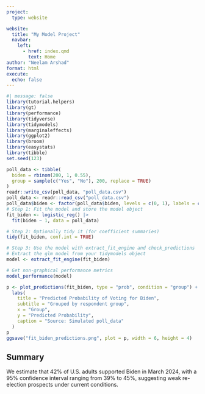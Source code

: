 ```yaml
---
project:
  type: website

website:
  title: "My Model Project"
  navbar:
    left:
      - href: index.qmd
        text: Home
author: "Neelam Arshad"
format: html
execute: 
  echo: false
---
```


```r
#| message: false
library(tutorial.helpers)
library(gt) 
library(performance)
library(tidyverse)
library(tidymodels)
library(marginaleffects)
library(ggplot2)
library(broom)
library(easystats)
library(tibble)
set.seed(123)

poll_data <- tibble(
  biden = rbinom(200, 1, 0.55),
  group = sample(c("Yes", "No"), 200, replace = TRUE)
)
readr::write_csv(poll_data, "poll_data.csv")
poll_data <- readr::read_csv("poll_data.csv")
poll_data$biden <- factor(poll_data$biden, levels = c(0, 1), labels = c("No", "Yes"))
# Step 1: Fit the model and store the model object
fit_biden <- logistic_reg() |>
  fit(biden ~ 1, data = poll_data)

# Step 2: Optionally tidy it (for coefficient summaries)
tidy(fit_biden, conf.int = TRUE)

# Step 3: Use the model with extract_fit_engine and check_predictions
# Extract the glm model from your tidymodels object
model <- extract_fit_engine(fit_biden)

# Get non-graphical performance metrics
model_performance(model)

p <- plot_predictions(fit_biden, type = "prob", condition = "group") +
  labs(
    title = "Predicted Probability of Voting for Biden",
    subtitle = "Grouped by respondent group",
    x = "Group",
    y = "Predicted Probability",
    caption = "Source: Simulated poll_data"
  )
p
ggsave("fit_biden_predictions.png", plot = p, width = 6, height = 4)
```

## Summary
We estimate that 42% of U.S. adults supported Biden in March 2024, with a 95% confidence interval ranging from 39% to 45%, suggesting weak re-election prospects under current conditions.
